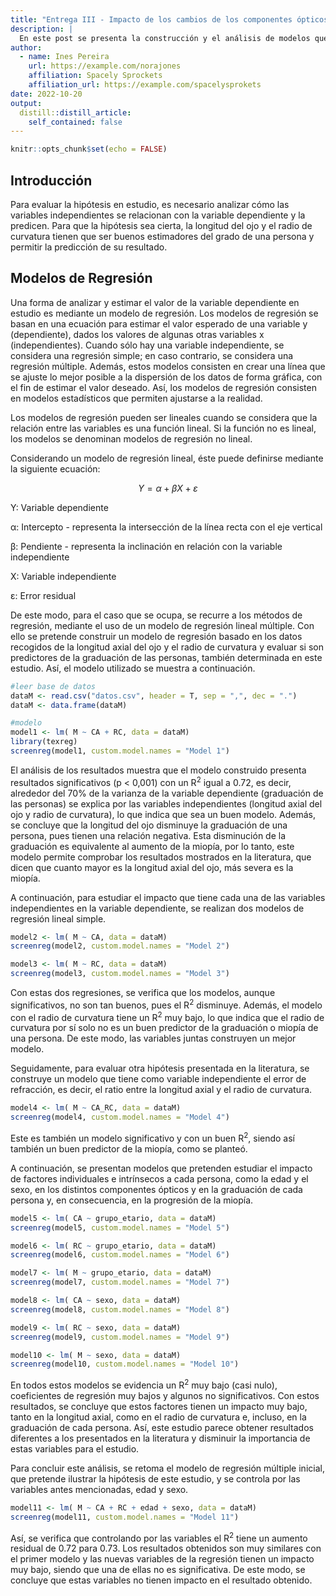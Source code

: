 ```yaml
---
title: "Entrega III - Impacto de los cambios de los componentes ópticos oculares en la refracción de los jóvenes"
description: |
  En este post se presenta la construcción y el análisis de modelos que permiten relacionar los datos y evaluar la hipótesis que estudia este proyecto de investigación: la graduación de una persona determinada en su componente esférica (M) cambia con la longitud del ojo (CA) y el radio de curvatura (RC).
author:
  - name: Ines Pereira
    url: https://example.com/norajones
    affiliation: Spacely Sprockets
    affiliation_url: https://example.com/spacelysprokets
date: 2022-10-20
output:
  distill::distill_article:
    self_contained: false
---
```



```r
knitr::opts_chunk$set(echo = FALSE)
```

## Introducción

Para evaluar la hipótesis en estudio, es necesario analizar cómo las variables independientes se relacionan con la variable dependiente y la predicen. Para que la hipótesis sea cierta, la longitud del ojo y el radio de curvatura tienen que ser buenos estimadores del grado de una persona y permitir la predicción de su resultado. 

## Modelos de Regresión

Una forma de analizar y estimar el valor de la variable dependiente en estudio es mediante un modelo de regresión. Los modelos de regresión se basan en una ecuación para estimar el valor esperado de una variable y (dependiente), dados los valores de algunas otras variables x (independientes). Cuando sólo hay una variable independiente, se considera una regresión simple; en caso contrario, se considera una regresión múltiple. Además, estos modelos consisten en crear una línea que se ajuste lo mejor posible a la dispersión de los datos de forma gráfica, con el fin de estimar el valor deseado. Así, los modelos de regresión consisten en modelos estadísticos que permiten ajustarse a la realidad. 

Los modelos de regresión pueden ser lineales cuando se considera que la relación entre las variables es una función lineal. Si la función no es lineal, los modelos se denominan modelos de regresión no lineal.

Considerando un modelo de regresión lineal, éste puede definirse mediante la siguiente ecuación:

$$Y = α + βX + ε$$

Y: Variable dependiente

α: Intercepto - representa la intersección de la línea recta con el eje vertical

β: Pendiente - representa la inclinación en relación con la variable independiente

X: Variable independiente 

ε: Error residual 

De este modo, para el caso que se ocupa, se recurre a los métodos de regresión, mediante el uso de un modelo de regresión lineal múltiple. Con ello se pretende construir un modelo de regresión basado en los datos recogidos de la longitud axial del ojo y el radio de curvatura y evaluar si son predictores de la graduación de las personas, también determinada en este estudio. Así, el modelo utilizado se muestra a continuación.

```r
#leer base de datos
dataM <- read.csv("datos.csv", header = T, sep = ",", dec = ".")
dataM <- data.frame(dataM)

#modelo
model1 <- lm( M ~ CA + RC, data = dataM)
library(texreg)
screenreg(model1, custom.model.names = "Model 1")
```

El análisis de los resultados muestra que el modelo construido presenta resultados significativos (p < 0,001) con un R^2^ igual a 0.72, es decir, alrededor del 70% de la varianza de la variable dependiente (graduación de las personas) se explica por las variables independientes (longitud axial del ojo y radio de curvatura), lo que indica que sea un buen modelo. Además, se concluye que la longitud del ojo disminuye la graduación de una persona, pues tienen una relación negativa. Esta disminución de la graduación es equivalente al aumento de la miopía, por lo tanto, este modelo permite comprobar los resultados mostrados en la literatura, que dicen que cuanto mayor es la longitud axial del ojo, más severa es la miopía.

A continuación, para estudiar el impacto que tiene cada una de las variables independientes en la variable dependiente, se realizan dos modelos de regresión lineal simple. 

```r
model2 <- lm( M ~ CA, data = dataM)
screenreg(model2, custom.model.names = "Model 2")

model3 <- lm( M ~ RC, data = dataM)
screenreg(model3, custom.model.names = "Model 3")
```
Con estas dos regresiones, se verifica que los modelos, aunque significativos, no son tan buenos, pues el  R^2^ disminuye. Además, el modelo con el radio de curvatura tiene un R^2^ muy bajo, lo que indica que el radio de curvatura por sí solo no es un buen predictor de la graduación o miopía de una persona. De este modo, las variables juntas construyen un mejor modelo.

Seguidamente, para evaluar otra hipótesis presentada en la literatura, se construye un modelo que tiene como variable independiente el error de refracción, es decir, el ratio entre la longitud axial y el radio de curvatura.

```r
model4 <- lm( M ~ CA_RC, data = dataM)
screenreg(model4, custom.model.names = "Model 4")
```
Este es también un modelo significativo y con un buen R^2^, siendo así también un buen predictor de la miopía, como se planteó.

A continuación, se presentan modelos que pretenden estudiar el impacto de factores individuales e intrínsecos a cada persona, como la edad y el sexo, en los distintos componentes ópticos y en la graduación de cada persona y, en consecuencia, en la progresión de la miopía.

```r
model5 <- lm( CA ~ grupo_etario, data = dataM)
screenreg(model5, custom.model.names = "Model 5")

model6 <- lm( RC ~ grupo_etario, data = dataM)
screenreg(model6, custom.model.names = "Model 6")

model7 <- lm( M ~ grupo_etario, data = dataM)
screenreg(model7, custom.model.names = "Model 7")

model8 <- lm( CA ~ sexo, data = dataM)
screenreg(model8, custom.model.names = "Model 8")

model9 <- lm( RC ~ sexo, data = dataM)
screenreg(model9, custom.model.names = "Model 9")

model10 <- lm( M ~ sexo, data = dataM)
screenreg(model10, custom.model.names = "Model 10")
```
En todos estos modelos se evidencia un R^2^ muy bajo (casi nulo), coeficientes de regresión muy bajos y algunos no significativos. Con estos resultados, se concluye que estos factores tienen un impacto muy bajo, tanto en la longitud axial, como en el radio de curvatura e, incluso, en la graduación de cada persona. Así, este estudio parece obtener resultados diferentes a los presentados en la literatura y disminuir la importancia de estas variables para el estudio.

Para concluir este análisis, se retoma el modelo de regresión múltiple inicial, que pretende ilustrar la hipótesis de este estudio, y se controla por las variables antes mencionadas, edad y sexo. 


```r
model11 <- lm( M ~ CA + RC + edad + sexo, data = dataM)
screenreg(model11, custom.model.names = "Model 11")
```

Así, se verifica que controlando por las variables el R^2^ tiene un aumento residual de 0.72 para 0.73. Los resultados obtenidos son muy similares con el primer modelo y las nuevas variables de la regresión tienen un impacto muy bajo, siendo que una de ellas no es significativa. De este modo, se concluye que estas variables no tienen impacto en el resultado obtenido.

